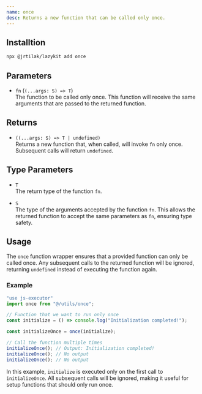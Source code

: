 ```yaml
---
name: once
desc: Returns a new function that can be called only once.
---
```


<CodePreview methodName="once"/>

## Installtion

```bash
npx @jrtilak/lazykit add once
```
## Parameters

- `fn` (`(...args: S) => T`)  
  The function to be called only once. This function will receive the same arguments that are passed to the returned function.

## Returns

- `((...args: S) => T | undefined)`  
  Returns a new function that, when called, will invoke `fn` only once. Subsequent calls will return `undefined`.

## Type Parameters

- `T`  
  The return type of the function `fn`.

- `S`  
  The type of the arguments accepted by the function `fn`. This allows the returned function to accept the same parameters as `fn`, ensuring type safety.

## Usage

The `once` function wrapper ensures that a provided function can only be called once. Any subsequent calls to the returned function will be ignored, returning `undefined` instead of executing the function again.

### Example

```javascript
"use js-executor"
import once from "@/utils/once";

// Function that we want to run only once
const initialize = () => console.log("Initialization completed!");

const initializeOnce = once(initialize);

// Call the function multiple times
initializeOnce(); // Output: Initialization completed!
initializeOnce(); // No output
initializeOnce(); // No output
```

In this example, `initialize` is executed only on the first call to `initializeOnce`. All subsequent calls will be ignored, making it useful for setup functions that should only run once.